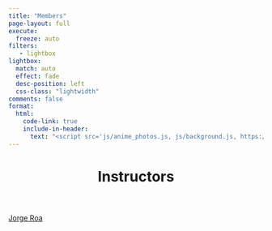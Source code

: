 ```yaml
---
title: "Members"
page-layout: full
execute:
  freeze: auto
filters:
   - lightbox
lightbox: 
  match: auto
  effect: fade
  desc-position: left
  css-class: "lightwidth"
comments: false
format:
  html:
    code-link: true
    include-in-header:
      text: "<script src='js/anime_photos.js, js/background.js, https://s3-us-west-2.amazonaws.com/s.cdpn.io/499416/TweenLite.min.js, https://s3-us-west-2.amazonaws.com/s.cdpn.io/499416/EasePack.min.js, https://s3-us-west-2.amazonaws.com/s.cdpn.io/499416/demo.js' ></script>"
---
```


```{=html}


<script src='assets/js/anime_photos.js'></script>
<script src="assets/js/members.js"></script>

```


 <header class="header show-on-scroll">
   
  <h1 class="heading"> Instructors  </h1>
        
  </header>



```{=HTML}

      <script src="https://ajax.googleapis.com/ajax/libs/jquery/3.2.1/jquery.min.js"></script>

<section id="container">
    <div class="user-container">

        <!-- Card Two-->
        <a href="../team/team/jorgeroa.html">
        <div class="card_team inline-photo3 show-on-scroll">
          <div class="hover_esp_team"> Jorge Roa</div>
        </div>
        </a>

    </div>
</section>
 
```









